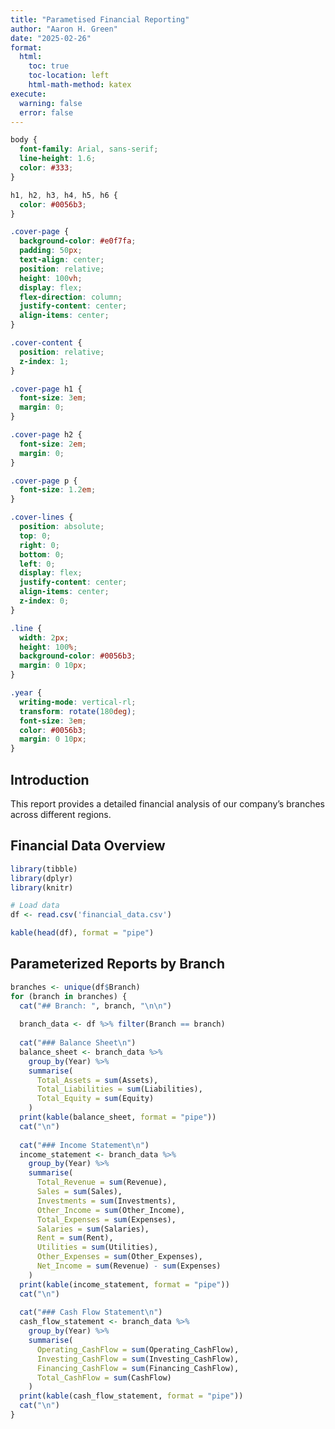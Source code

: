 ```yaml
---
title: "Parametised Financial Reporting"
author: "Aaron H. Green"
date: "2025-02-26"
format:
  html:
    toc: true
    toc-location: left
    html-math-method: katex
execute: 
  warning: false
  error: false
---
```


```css
body {
  font-family: Arial, sans-serif;
  line-height: 1.6;
  color: #333;
}

h1, h2, h3, h4, h5, h6 {
  color: #0056b3;
}

.cover-page {
  background-color: #e0f7fa;
  padding: 50px;
  text-align: center;
  position: relative;
  height: 100vh;
  display: flex;
  flex-direction: column;
  justify-content: center;
  align-items: center;
}

.cover-content {
  position: relative;
  z-index: 1;
}

.cover-page h1 {
  font-size: 3em;
  margin: 0;
}

.cover-page h2 {
  font-size: 2em;
  margin: 0;
}

.cover-page p {
  font-size: 1.2em;
}

.cover-lines {
  position: absolute;
  top: 0;
  right: 0;
  bottom: 0;
  left: 0;
  display: flex;
  justify-content: center;
  align-items: center;
  z-index: 0;
}

.line {
  width: 2px;
  height: 100%;
  background-color: #0056b3;
  margin: 0 10px;
}

.year {
  writing-mode: vertical-rl;
  transform: rotate(180deg);
  font-size: 3em;
  color: #0056b3;
  margin: 0 10px;
}
```

\newpage

## Introduction

This report provides a detailed financial analysis of our company's branches across different regions.

## Financial Data Overview

```r
library(tibble)
library(dplyr)
library(knitr)

# Load data
df <- read.csv('financial_data.csv')

kable(head(df), format = "pipe")
```

## Parameterized Reports by Branch

```r
branches <- unique(df$Branch)
for (branch in branches) {
  cat("## Branch: ", branch, "\n\n")
  
  branch_data <- df %>% filter(Branch == branch)
  
  cat("### Balance Sheet\n")
  balance_sheet <- branch_data %>%
    group_by(Year) %>%
    summarise(
      Total_Assets = sum(Assets),
      Total_Liabilities = sum(Liabilities),
      Total_Equity = sum(Equity)
    )
  print(kable(balance_sheet, format = "pipe"))
  cat("\n")
  
  cat("### Income Statement\n")
  income_statement <- branch_data %>%
    group_by(Year) %>%
    summarise(
      Total_Revenue = sum(Revenue),
      Sales = sum(Sales),
      Investments = sum(Investments),
      Other_Income = sum(Other_Income),
      Total_Expenses = sum(Expenses),
      Salaries = sum(Salaries),
      Rent = sum(Rent),
      Utilities = sum(Utilities),
      Other_Expenses = sum(Other_Expenses),
      Net_Income = sum(Revenue) - sum(Expenses)
    )
  print(kable(income_statement, format = "pipe"))
  cat("\n")
  
  cat("### Cash Flow Statement\n")
  cash_flow_statement <- branch_data %>%
    group_by(Year) %>%
    summarise(
      Operating_CashFlow = sum(Operating_CashFlow),
      Investing_CashFlow = sum(Investing_CashFlow),
      Financing_CashFlow = sum(Financing_CashFlow),
      Total_CashFlow = sum(CashFlow)
    )
  print(kable(cash_flow_statement, format = "pipe"))
  cat("\n")
}
```